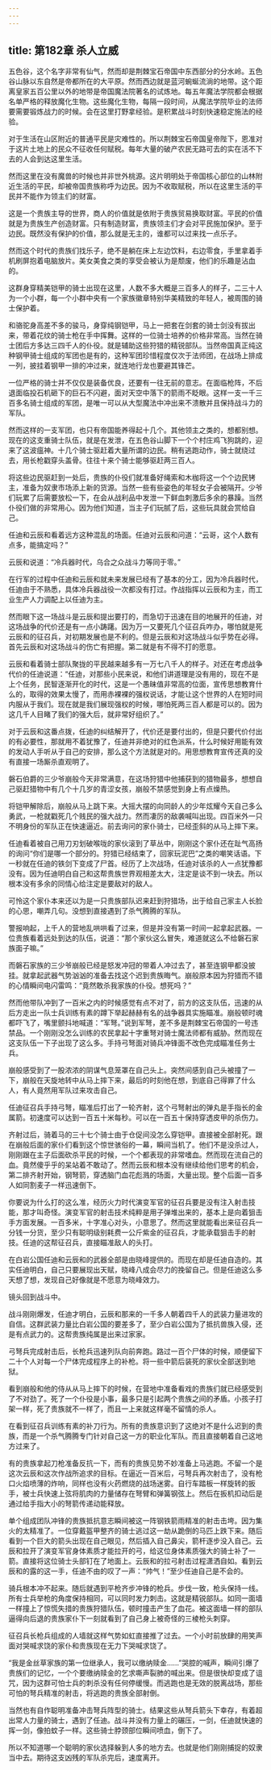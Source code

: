 ```yaml
---
---
---
```

title: 第182章 杀人立威
---



五色谷，这个名字非常有仙气，然而却是荆棘宝石帝国中东西部分的分水岭。五色谷山脉以东自然是帝都所在的大平原。然而西边就是蓝河蜿蜒流淌的地带。这个距离皇家五百公里以外的地带是帝国魔法院著名的试炼地。每五年魔法学院都会根据名单严格的释放魔化生物。这些魔化生物，每隔一段时间，从魔法学院毕业的法师要需要锻炼战力的时候。会在这里打野拿经验。是积累战斗时刻快速稳定施法的经验。

对于生活在山区附近的普通平民是灾难性的。所以荆棘宝石帝国皇帝陛下，恩准对于这片土地上的民众不征收任何赋税。每年大量的破产农民无路可去的实在活不下去的人会到达这里生活。

然而这里在没有魔兽的时候也并非世外桃源。这片明明处于帝国核心部位的山林附近生活的平民，却被帝国贵族称呼为边民。因为不收取赋税，所以在这里生活的平民并不能作为领主们的财富。

这是一个贵族主导的世界，商人的价值就是依附于贵族贸易换取财富。平民的价值就是为贵族生产创造财富。只有制造财富，贵族领主们才会对平民施加保护。至于边民。既然没有保护的价值，那么就是无主的，谁都可以过来找一点乐子。

然而这个时代的贵族们找乐子，绝不是躺在床上左边饮料，右边零食，手里拿着手机刷屏抱着电脑放片。美女美食之类的享受会被认为是颓废，他们的乐趣是沾血的。

这群身穿精美铠甲的骑士出现在这里，人数不多大概是三百多人的样子，二三十人为一个小群，每一个小群中央有一个家族徽章特别华美精致的年轻人，被周围的骑士保护着。

和骆驼身高差不多的骏马，身穿纯钢铠甲，马上一把套在剑套的骑士剑没有拔出来，带着花纹的骑士枪在手中挥舞。这样的一位骑士培养的价格非常高。当然在骑士团后方多达三四千人的仆役。就是辅助这些狩猎的精锐部队。当然帝国真正纯这种钢甲骑士组成的军团也是有的，这种军团珍惜程度仅次于法师团，在战场上排成一列，披挂着钢甲一排的冲过来，就连地行龙也要避其锋芒。

一位严格的骑士并不仅仅是装备优良，还要有一往无前的意志。在面临枪阵，不后退面临投石机砸下的巨石不闪避，面对天空中落下的箭雨不眨眼。这样一支一千三百多名骑士组成的军团，是唯一可以从大型魔法中冲出来不溃散并且保持战斗力的军队。

然而这样的一支军团，也只有帝国能养得起十几个。其他领主之类的，想都别想。现在的这支重骑士队伍，就是在发泄，在五色谷山脚下一个个村庄鸡飞狗跳的，迎来了这波瘟神。十几个骑士驱赶着大量所谓的边民。稍有逃跑动作，骑士就绕过去，用长枪戳穿头盖骨。往往十来个骑士能够驱赶两三百人。

将这些边民驱赶到一处后，贵族的仆役们就准备好绳索和木枷将这一个个边民铐主，准备为奴隶市场添上新的货源。当然一些有些姿色的年轻女子会被隔开。少爷们玩累了后需要放松一下，在会从战利品中发泄一下鲜血刺激后多余的暴躁。当然仆役们做的非常用心。因为他们知道，当主子们玩腻了后，这些玩具就会赏给自己。

任迪和云辰和看着远方这种混乱的场面。任迪对云辰和问道：“云哥，这个人数有点多，能搞定吗？”

云辰和说道：“冷兵器时代，乌合之众战斗力等同于零。”

在行军的过程中任迪和云辰和就未来发展已经有了基本的分工，因为冷兵器时代，任迪由于不熟悉，具体冷兵器战役一次都没有打过。作战指挥以云辰和为主，而工业生产人力调配上以任迪为主。

然而眼下这一场战斗是云辰和提出要打的，而急切于迅速在目的地展开的任迪，对这场战争的代价还是有一点小踌躇。因为万一又要死几个征召兵咋办，哪怕就是死云辰和的征召兵，对初期发展也是不利的。但是云辰和对这场战斗似乎势在必得。首先云辰和对这场战斗的伤亡有把握。第二就是有不得不打的愿意。

云辰和看着骑士部队聚拢的平民越来越多有一万七八千人的样子。对还在考虑战争代价的任迪说道：“任迪，对那些小民来说，和他们讲道理是没有用的，现在不是上个任务，民智逐渐开化的时代，这是一个愚昧值非常高的位面，宣传思想教育什么的，取得的效果太慢了，而用赤裸裸的强权说话，才能让这个世界的人在短时间内服从于我们。现在就是我们展现强权的时候，哪怕死两三百人都是可以的。因为这几千人目睹了我们的强大后，就非常好组织了。”

对于云辰和这番点拨，任迪的纠结解开了，代价还是要付出的，但是只要代价付出的有必要性，那就用不着犹豫了，任迪并非绝对的红色派系，什么时候好用能有效的发动人手听从于自己的安排，那么这个方法就是对的。用思想教育宣传还真的没有直接一场厮杀直观明了。

磐石伯爵的三少爷崩般今天非常满意，在这场狩猎中他捕获到的猎物最多，想想自己驱赶猎物中有几个十几岁的青涩女孩，崩般不禁感觉到身上有点燥热。

将铠甲解除后，崩般从马上跳下来。大摇大摆的向同龄人的少年炫耀今天自己多么勇武，一枪就戳死几个贱民的强大战力。然而凄厉的敌袭喊叫出现。四百米外一只不明身份的军队正在快速逼近。前去询问的家仆骑士，已经歪斜的从马上摔下来。

任迪看着被自己用刀刃划破喉咙的家伙滚到了草丛中，刚刚这个家仆还在趾气高扬的询问“你们是哪一个部分的。狩猎已经结束了，回家玩泥巴”之类的嘲笑话语。下一秒就在任迪的铁剑下变成了尸首。经历了上次战场，任迪对该杀的人一点犹豫都没有。因为任迪明白自己和这帮贵族世界观相差太大，注定是谈不到一块去。所以根本没有多余的同情心给注定是要敌对的敌人。

可怜这个家仆本来还以为是一只贵族部队迟来赶到狩猎场，出于给自己家主人长脸的心思，嘲弄几句。没想到直接遇到了杀气腾腾的军队。

警报响起，上千人的营地乱哄哄看了过来，但是并没有第一时间一起拿起武器。一位贵族看着远处到达的队伍，说道：“那个家伙这么冒失，难道就这么不给磐石家族面子嘛。”

而磐石家族的三少爷崩般已经是怒发冲冠的带着人冲过去了，甚至连钢甲都没披挂。就拿起武器气势汹汹的准备去找这个迟到贵族晦气。崩般原本因为狩猎而不错的心情瞬间电闪雷鸣：“竟然敢杀我家族的仆役。想死吗？”

然而他带队冲到了一百米之内的时候感觉有点不对了，前方的这支队伍，迅速的从后方走出一队士兵训练有素的蹲下举起赫赫有名的战争器具实施瞄准。崩般顿时魂都吓飞了，嘴里颤抖地喊道：“军弩。”说到军弩，差不多是荆棘宝石帝国的一号违禁品。一个刚刚没怎么训练的农民拿起十字重弩对骑士魔法师都有威胁。然而现在这支队伍一下子出现了这么多。手持弓弩面对骑兵冲锋面不改色完成瞄准任务士兵。

崩般感受到了一股浓浓的阴谋气息笼罩在自己头上。突然间感到自己头被撞了一下，崩般在天旋地转中从马上摔下来，最后的时刻他在想，到底自己得罪了什么人，有人竟然用军队过来攻击自己。

任迪征召兵手持弓弩，瞄准后打出了一轮齐射，这个弓弩射出的弹丸是手指长的金属箭。初速度可以达到一百五十米每秒。可以在一百五十保持穿透皮甲的杀伤力。

齐射过后，骑着马的三十七个骑士由于仓促间没怎么穿铠甲。直接被全部射死。跟在崩般后面的家仆们看到这个惊世骇俗的一幕，瞬间当机了。他们不是没杀过人，刚刚跟在主子后面砍杀平民的时候，一个个都表现的非常嗜血。然而现在流自己的血。竟然傻乎乎的呆站着不敢动了。然而云辰和根本没有继续给他们思考的机会，第二排齐射开始，钢弩箭，穿透脑门血花彪溅的场面，大量出现。整个后面一百多人如同割麦子一样迅速倒下。

你要说为什么打的这么准，经历火力时代演变军官的征召兵要是没有注入射击技能，那才叫奇怪。演变军官的射击技术纯粹是用子弹堆出来的，基本上是向着狙击手方面发展。一百多米，十字准心对头，小意思了。然而这里就能看出来征召兵一分钱一分货，至少只有聪明级别耗费一公斤紫金的征召兵，才能承载狙击手的射技。任迪的这帮征召兵，直接瞄准敌人的头打。

在白岩公国任迪和云辰和的武器全部是由晓峰提供的。而现在却是任迪自造的。其实任迪明白，自己只要展现出天赋，晓峰八成会尽力的挽留自己。但是任迪这么多天想了想，发现自己好像就是不愿意为晓峰效力。

镜头回到战斗中。

战斗刚刚爆发，任迪才明白，云辰和那来的一千多人朝着四千人的武装力量进攻的自信。这群武装力量比白岩公国的要差多了，至少白岩公国为了抵抗兽族入侵，还是有点武力的。这帮贵族纯属是出来过家家。

弓弩兵完成射击后，长枪兵迅速列队向前奔跑。路过一百个尸体的时候，顺便留下二十个人对每一个尸体完成程序上的补枪。将一些中箭后装死的家伙全部送到地狱。

看到崩般和他的侍从从马上摔下的时候，在营地中准备看戏的贵族们就已经感受到了不对劲了。死了一个仆役是小事，最多只是引起两个贵族之间的矛盾。小孩子打架一样，死了贵族就不一样了，而且一上来就这样毫不留情的杀人。

在看到征召兵训练有素的补刀行为。所有的贵族意识到了这绝对不是什么迟到的贵族，而是一个杀气腾腾专门针对自己这一方的职业化军队。而且直接朝着自己这地方过来了。

有的贵族拿起刀枪准备反抗一下，而有的贵族见势不妙准备上马逃跑。不留一个是这次云辰和这次作战所追求的目标。在逼近一百米后，弓弩兵再次射击了，没有枪口火焰喷薄的炸响，同样也没有火药燃烧的战场迷雾。自行车踏板一样旋转的扳手，被士兵快速上弦将肌肉的力量储存在弩臂和弹簧钢弦上。然后在扳机扣动后是通过给手指大小的弩箭传递动能释放。

单个组成团队冲锋的贵族抵抗意志瞬间被这一阵钢铁箭雨精准的射击击垮。因为集火的太精准了。一位穿戴盔甲整齐的骑士逃过这一劫从跪倒的马匹上跌下来。随后看到一个巨大的箭头出现在自己眼见，然后插入自己鼻尖，箭杆逐步没入自己。云辰和拉开了演变军官身体素质才能拉开的弓，给这位身体素质强大的骑士补了一箭。直接将这位骑士头部钉在了地面上。云辰和的拉弓射击过程潇洒自如。看到云辰和的露的这一手，任迪不由的叹了一声：“帅气！”至少任迪自己是不会的。

骑兵根本冲不起来。随后就遇到平枪齐步冲锋的枪兵。步伐一致，枪头保持一线。所有士兵举枪的角度保持相同，可以同时发力刺击。这就是精锐部队。如同一面墙一样撞上了惊慌失措的贵族狩猎队伍，顿时撞击产生了血花。被这面墙一样的部队逼得向后退的贵族家仆下一刻就看到了自己身上被奇怪的三棱枪头刺穿。

征召兵长枪兵组成的人墙就这样气势如虹直接推了过去。一个小时前放肆的用笑声面对哭喊求饶的家仆和贵族现在无力下哭喊求饶了。

“我是金丝草家族的第一位继承人，我可以缴纳赎金……”哭腔的喊声，瞬间引爆了贵族们的记忆，一个个要缴纳赎金的乞求嘶声裂肺的喊出来。但是很快却变成了诅咒，因为这群可怕士兵的刺杀没有任何停缓慢。而逃跑也是无效的脱离战场，那些可怕的弩兵精准的射击，将逃跑的贵族全部射倒。

当然也有自作聪明准备冲击弩兵阵型的骑士。结果这些从弩兵箭头下幸存，有着超出常人力量的骑士，遇到了任迪。战斗并没有力量上的碾压，一剑，任迪就快速的挥一剑，像拍蚊子一样。这些骑士脖颈部位瞬间喷血，倒下了。

所以不知道哪一个聪明的家伙选择躲到人多的地方去。也就是他们刚刚捕捉的奴隶当中去。期待这支凶残的军队杀完后，速度离开。